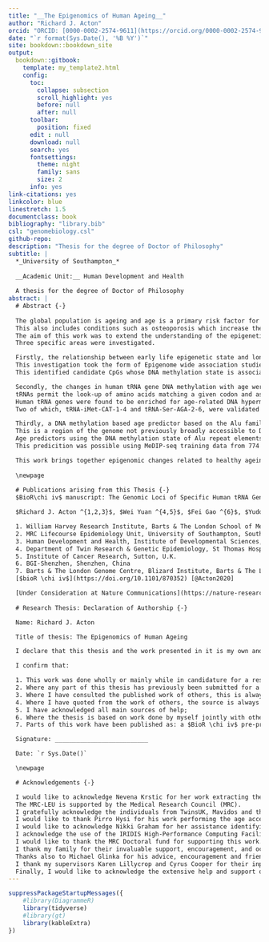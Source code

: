 ```yaml
--- 
title: "__The Epigenomics of Human Ageing__"
author: "Richard J. Acton"
orcid: "ORCID: [0000-0002-2574-9611](https://orcid.org/0000-0002-2574-9611)"
date: "`r format(Sys.Date(), '%B %Y')`"
site: bookdown::bookdown_site
output: 
  bookdown::gitbook:
    template: my_template2.html
    config:
      toc:
        collapse: subsection
        scroll_highlight: yes
        before: null
        after: null
      toolbar:
        position: fixed
      edit : null
      download: null
      search: yes
      fontsettings:
        theme: night
        family: sans
        size: 2
      info: yes
link-citations: yes
linkcolor: blue
linestretch: 1.5
documentclass: book
bibliography: "library.bib"
csl: "genomebiology.csl"
github-repo: 
description: "Thesis for the degree of Doctor of Philosophy"
subtitle: |
  *_University of Southampton_*
  
  __Academic Unit:__ Human Development and Health
  
  A thesis for the degree of Doctor of Philosophy
abstract: |
  # Abstract {-}
  
  The global population is ageing and age is a primary risk factor for many life threatening diseases including cancer, cardiovascular and neurodegenerative conditions. 
  This also includes conditions such as osteoporosis which increase the risk of death indirectly through elevated risk of the fracture of major bones and subsequent complications. 
  The aim of this work was to extend the understanding of the epigenetic processes involved in ageing and ageing-related disease.
  Three specific areas were investigated. 

  Firstly, the relationship between early life epigenetic state and long term bone health.
  This investigation took the form of Epigenome wide association studies conducted on umbilical cord blood DNA methylation.
  This identified candidate CpGs whose DNA methylation state is associated with bone mineral content at 6 years of age ($p < 2.52\times 10^{-8}$, n = 402) and periosteal circumference at 6 years of age ($p < 4.24\times 10^{-8}$, n = 141) respectively.

  Secondly, the changes in human tRNA gene DNA methylation with age were interogated. 
  tRNAs permit the look-up of amino acids matching a given codon and as such are an essential core component of the translation of mRNA into protein by the ribosome.
  Human tRNA genes were found to be enriched for age-related DNA hypermethylation and three specific tRNA loci show genome wide significant ($p < 4.34\times10^{-9}$) hypermethylation with age. 
  Two of which, tRNA-iMet-CAT-1-4 and tRNA-Ser-AGA-2-6, were validated using at different technology and replicated in an independent cohort, using a third DNA methylation assay.

  Thirdly, a DNA methylation based age predictor based on the Alu family of SINE repeat elements.
  This is a region of the genome not previously broadly accessible to DNA methylation assays used in the construction of age predictors. 
  Age predictors using the DNA methylation state of Alu repeat elements were able to predict human age with an R of 0.65 and a median absolute error of 8.1 years.
  This predicition was possible using MeDIP-seq training data from 774 individuals and validated on an unrelated set of 664 individuals.

  This work brings together epigenomic changes related to healthy ageing from the beginning of the lifecourse through to later life, examining areas of the DNA methylome not previously studied in depth.
  
  \newpage
  
  # Publications arising from this Thesis {-}
  $BioR\chi iv$ manuscript: The Genomic Loci of Specific Human tRNA Genes Exhibit Ageing-Related DNA Hypermethylation

  $Richard J. Acton ^{1,2,3}$, $Wei Yuan ^{4,5}$, $Fei Gao ^{6}$, $Yudong Xia ^{6}$, $Emma Bourne ^{7}$, $Eva Wozniak ^{7}$, $Jordana Bell ^{4}$, $Karen Lillycrop ^{3}$, $Jun Wang ^{6}$, $Elaine Dennison ^{2}$, $Nicholas Harvey ^{2}$, $Charles A. Mein ^{7}$, $Tim D. Spector ^{4}$, $Pirro G. Hysi ^{4}$, $Cyrus Cooper ^{2}$, $Christopher G. Bell ^{1}$

  1. William Harvey Research Institute, Barts & The London School of Medicine and Dentistry, Charterhouse Square, Queen Mary University of London, London, U.K.
  2. MRC Lifecourse Epidemiology Unit, University of Southampton, Southampton, U.K.
  3. Human Development and Health, Institute of Developmental Sciences, University of Southampton, Southampton, U.K.  
  4. Department of Twin Research & Genetic Epidemiology, St Thomas Hospital, King’s College London, London, U.K.
  5. Institute of Cancer Research, Sutton, U.K.
  6. BGI-Shenzhen, Shenzhen, China
  7. Barts & The London Genome Centre, Blizard Institute, Barts & The London School of Medicine and Dentistry, Queen Mary University of London, London, U.K.
  [$bioR \chi iv$](https://doi.org/10.1101/870352) [@Acton2020]

  [Under Consideration at Nature Communications](https://nature-research-under-consideration.nature.com/users/37265-nature-communications/posts/57741-the-genomic-loci-of-specific-human-trna-genes-exhibit-ageing-related-dna-hypermethylation)
  
  # Research Thesis: Declaration of Authorship {-}

  Name: Richard J. Acton

  Title of thesis: The Epigenomics of Human Ageing

  I declare that this thesis and the work presented in it is my own and has been generated by me as the result of my own original research.

  I confirm that:

  1. This work was done wholly or mainly while in candidature for a research degree at this   University;
  2. Where any part of this thesis has previously been submitted for a degree or any other qualification at this University or any other institution, this has been clearly stated;
  3. Where I have consulted the published work of others, this is always clearly attributed;
  4. Where I have quoted from the work of others, the source is always given. With the exception   of such quotations, this thesis is entirely my own work;
  5. I have acknowledged all main sources of help;
  6. Where the thesis is based on work done by myself jointly with others, I have made clear exactly what was done by others and what I have contributed myself; 
  7. Parts of this work have been published as: a $BioR \chi iv$ pre-print [@Acton2020]

  Signature: __________________________

  Date: `r Sys.Date()`

  \newpage

  # Acknowledgements {-}

  I would like to acknowledge Nevena Krstic for her work extracting the DNA for the MAVIDOS EPIC array analysis and Dr Millie Parsons for her assistance with with the MAVIDOS sample metadata, as well as Dr Beth Curtis and Professor Nick Harvey of the MRC-LEU for their assistance with framing the research questions for the vitamin D and bone development outcomes work with the MAVIDOS samples.
  The MRC-LEU is supported by the Medical Research Council (MRC).
  I gratefully acknowledge the individuals from TwinsUK, Mavidos and the Hertfordshrie cohort.
  I would like to thank Pirro Hysi for his work performing the age acceleration GWAS.
  I would like to acknowledge Nikki Graham for her assistance identifying suitable samples for targeted bisulfite sequencing work and her work extracting DNA from those samples. 
  I acknowledge the use of the IRIDIS High-Performance Computing Facility, and associated support services at the University of Southampton, in the completion of this work. 
  I would like to thank the MRC Doctoral fund for supporting this work.
  I thank my family for their invaluable support, encouragement, and occasional proofreading.
  Thanks also to Michael Glinka for his advice, encouragement and friendship.
  I thank my supervisors Karen Lillycrop and Cyrus Cooper for their input and advice on my project.
  Finally, I would like to acknowledge the extensive help and support of my primary supervisor Dr Chris Bell.
---
```


```r
suppressPackageStartupMessages({
	#library(DiagrammeR)
	library(tidyverse)
	#library(gt)
	library(kableExtra)
})
```

\newpage
